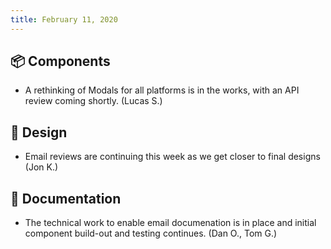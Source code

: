 ```yaml
---
title: February 11, 2020
---
```


## 📦 Components

-   A rethinking of Modals for all platforms is in the works, with an API review coming shortly. (Lucas S.)

## 🍭 Design

-   Email reviews are continuing this week as we get closer to final designs (Jon K.)

## 📖 Documentation

-   The technical work to enable email documenation is in place and initial component build-out and testing continues. (Dan O., Tom G.)
